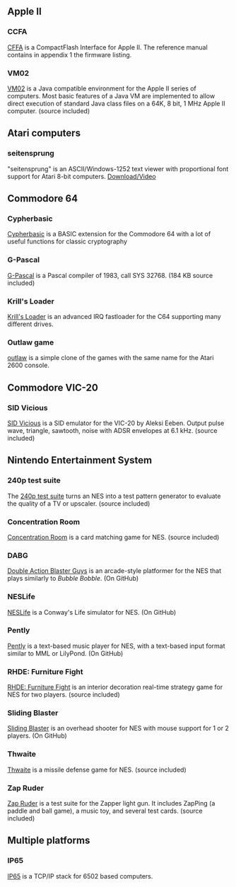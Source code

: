 == Apple II ==

=== CCFA ===
[http://dreher.net/projects/CFforAppleII/downloads/CFforAppleII_Manual_1.0.pdf CFFA] is a CompactFlash Interface for Apple II. The reference manual contains in appendix 1 the firmware listing.

=== VM02 ===
[http://sourceforge.net/projects/vm02/ VM02] is a Java compatible environment for the Apple II series of computers. Most basic features of a Java VM are implemented to allow direct execution of standard Java class files on a 64K, 8 bit, 1 MHz Apple II computer. (source included)

== Atari computers ==

=== seitensprung ===
"seitensprung" is an ASCII/Windows-1252 text viewer with proportional font support for Atari 8-bit computers. [http://www.atariage.com/forums/topic/157385-release-of-seitensprung-v015-5th-place-abbuc-sc/ Download/Video]

== Commodore 64 ==

=== Cypherbasic ===
[http://github.com/silizium/cypherbasic Cypherbasic] is a BASIC extension for the Commodore 64 with a lot of useful functions for classic cryptography 

=== G-Pascal ===
[http://kildall.apana.org.au/~cjb/G-Pascal/ G-Pascal] is a Pascal compiler of 1983, call SYS 32768. (184 KB source included)

=== Krill's Loader ===
[http://noname.c64.org/csdb/release/?id=78348 Krill's Loader] is an advanced IRQ fastloader for the C64 supporting many different drives.

=== Outlaw game ===
[ftp://ftp.groessler.org/pub/chris/cc65/outlaw.tar.gz outlaw] is a simple clone of the games with the same name for the Atari 2600 console.

== Commodore VIC-20 ==

=== SID Vicious ===
[http://vic20emu.googlecode.com/svn/trunk/sidplay/ SID Vicious] is a SID emulator for the VIC-20 by Aleksi Eeben. Output pulse wave, triangle, sawtooth, noise with ADSR envelopes at 6.1 kHz. (source included)

== Nintendo Entertainment System ==

=== 240p test suite ===
The [http://forums.nesdev.com/viewtopic.php?p=157634#p157634 240p test suite] turns an NES into a test pattern generator to evaluate the quality of a TV or upscaler. (source included)

=== Concentration Room ===
[https://pineight.com/croom/ Concentration Room] is a card matching game for NES. (source included)

=== DABG ===
[https://github.com/NovaSquirrel/DABG Double Action Blaster Guys] is an arcade-style platformer for the NES that plays similarly to ''Bubble Bobble''. (On GitHub)

=== NESLife ===
[https://github.com/NovaSquirrel/NESLife NESLife] is a Conway's Life simulator for NES. (On GitHub)

=== Pently ===
[https://github.com/Qix-/pently Pently] is a text-based music player for NES, with a text-based input format similar to MML or LilyPond. (On GitHub)

=== RHDE: Furniture Fight ===
[https://pineight.com/nes/#rhde RHDE: Furniture Fight] is an interior decoration real-time strategy game for NES for two players. (source included)

=== Sliding Blaster ===
[https://github.com/NovaSquirrel/SlidingBlaster Sliding Blaster] is an overhead shooter for NES with mouse support for 1 or 2 players. (On GitHub)

=== Thwaite ===
[https://pineight.com/nes/#thwaite Thwaite] is a missile defense game for NES. (source included)

=== Zap Ruder ===
[https://pineight.com/nes/#ruder Zap Ruder] is a test suite for the Zapper light gun. It includes ZapPing (a paddle and ball game), a music toy, and several test cards. (source included)

== Multiple platforms ==

=== IP65 ===
[http://oliverschmidt.github.io/ip65/ IP65] is a TCP/IP stack for 6502 based computers.
